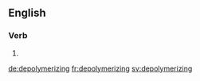 
==English==

===Verb===
{{head|en}}

# {{present participle of|depolymerize}}

[[de:depolymerizing]]
[[fr:depolymerizing]]
[[sv:depolymerizing]]